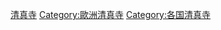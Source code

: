 {{Commons category|Mosques in the United Kingdom}}

[[Category:英國宗教場所|清真寺]]
[[Category:歐洲清真寺|Category:歐洲清真寺]]
[[Category:各国清真寺|Category:各国清真寺]]